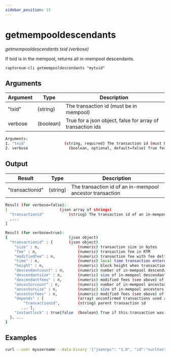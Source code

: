 ```yaml
---
sidebar_position: 13
---
```



# getmempooldescendants

_getmempooldescendants txid (verbose)_

If txid is in the mempool, returns all in-mempool descendants.

`raptoreum-cli getmempooldescendants "mytxid"`

<!-- <ReactPlayer playing controls url={[
    {src: `${require('./assets/placeholder.webm').default}`, type: 'video/webm'}]} /> -->

## Arguments

| Argument | Type      | Description                                                |
| -------- | --------- | ---------------------------------------------------------- |
| "txid"   | (string)  | The transaction id (must be in mempool)                    |
| verbose  | (boolean) | True for a json object, false for array of transaction ids |

```bash
Arguments:
1. "txid"                 (string, required) The transaction id (must be in mempool)
2. verbose                  (boolean, optional, default=false) True for a json object, false for array of transaction ids
```

## Output

| Result          | Type     | Description                                              |
| --------------- | -------- | -------------------------------------------------------- |
| "transactionid" | (string) | The transaction id of an in-mempool ancestor transaction |

```bash
Result (for verbose=false):
[                       (json array of strings)
  "transactionid"           (string) The transaction id of an in-mempool descendant transaction
  ,...
]

Result (for verbose=true):
{                           (json object)
  "transactionid" : {       (json object)
    "size" : n,                 (numeric) transaction size in bytes
    "fee" : n,                  (numeric) transaction fee in RTM
    "modifiedfee" : n,          (numeric) transaction fee with fee deltas used for mining priority
    "time" : n,                 (numeric) local time transaction entered pool in seconds since 1 Jan 1970 GMT
    "height" : n,               (numeric) block height when transaction entered pool
    "descendantcount" : n,      (numeric) number of in-mempool descendant transactions (including this one)
    "descendantsize" : n,       (numeric) size of in-mempool descendants (including this one)
    "descendantfees" : n,       (numeric) modified fees (see above) of in-mempool descendants (including this one)
    "ancestorcount" : n,        (numeric) number of in-mempool ancestor transactions (including this one)
    "ancestorsize" : n,         (numeric) size of in-mempool ancestors (including this one)
    "ancestorfees" : n,         (numeric) modified fees (see above) of in-mempool ancestors (including this one)
    "depends" : [               (array) unconfirmed transactions used as inputs for this transaction
        "transactionid",        (string) parent transaction id
       ... ],
    "instantlock" : true|false  (boolean) True if this transaction was locked via InstantSend
  }, ...
}
```

## Examples

```bash
curl --user myusername --data-binary '{"jsonrpc": "1.0", "id":"curltest", "method": "getmempooldescendants", "params": ["mytxid"] }' -H 'content-type: text/plain;' http://127.0.0.1:9998/
```
